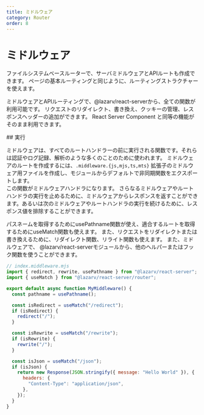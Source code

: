 ```yaml
---
title: ミドルウェア
category: Router
order: 8
---
```



# ミドルウェア

ファイルシステムベースルーターで、サーバミドルウェアとAPIルートも作成できます。
ページの基本ルーティングと同じように、ルーティングストラクチャーを使えます。

ミドルウェアとAPIルーティングで、@lazarv/react-serverから、全ての関数が利用可能です。
リクエストのリダイレクト、書き換え、クッキーの管理、レスポンスヘッダーの追加ができます。
React Server Component と同等の機能がそのまま利用できます。

<Link name="implementation">
## 実行
</Link>

ミドルウェアは、すべてのルートハンドラーの前に実行される関数です。それらは認証やログ記録、解析のような多くのことのために使われます。
ミドルウェアのルートを作成するには、`.middleware.{js,mjs,ts,mts}` 拡張子のミドルウェア用ファイルを作成し、モジュールからデフォルトで非同期関数をエクスポートします。  
この関数がミドルウェアハンドラになります。
さらなるミドルウェアやルートハンドラの実行を止めるために、ミドルウェアからレスポンスを返すことができます。あるいは次のミドルウェアやルートハンドラの実行を続けるために、レスポンス値を排除することができます。

パスネームを取得するためにusePathname関数が使え、適合するルートを取得するためにuseMatch関数も使えます。
また、リクエストをリダイレクトまたは書き換えるために、リダイレクト関数、リライト関数も使えます。
また、ミドルウェアで、 @lazarv/react-serverモジュールから、他のヘルパーまたはフック関数を使うことができます。

```jsx
// index.middleware.mjs
import { redirect, rewrite, usePathname } from "@lazarv/react-server";
import { useMatch } from "@lazarv/react-server/router";

export default async function MyMiddleware() {
  const pathname = usePathname();

  const isRedirect = useMatch("/redirect");
  if (isRedirect) {
    redirect("/");
  }

  const isRewrite = useMatch("/rewrite");
  if (isRewrite) {
    rewrite("/");
  }

  const isJson = useMatch("/json");
  if (isJson) {
    return new Response(JSON.stringify({ message: "Hello World" }), {
      headers: {
        "Content-Type": "application/json",
      },
    });
  }
}
```
